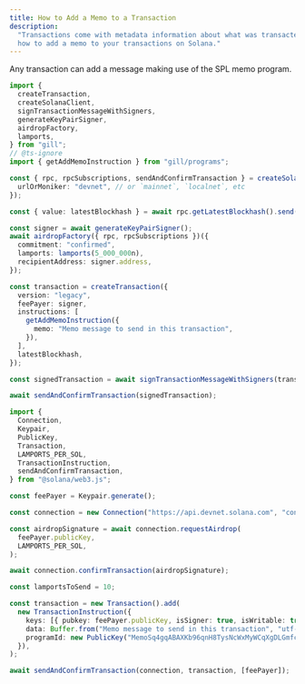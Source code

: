 ```yaml
---
title: How to Add a Memo to a Transaction
description:
  "Transactions come with metadata information about what was transacted. Learn
  how to add a memo to your transactions on Solana."
---
```


Any transaction can add a message making use of the SPL memo program.

<CodeTabs storage="cookbook" flags="r"> 

```typescript !! title="gill"
import {
  createTransaction,
  createSolanaClient,
  signTransactionMessageWithSigners,
  generateKeyPairSigner,
  airdropFactory,
  lamports,
} from "gill";
// @ts-ignore
import { getAddMemoInstruction } from "gill/programs";

const { rpc, rpcSubscriptions, sendAndConfirmTransaction } = createSolanaClient({
  urlOrMoniker: "devnet", // or `mainnet`, `localnet`, etc
});

const { value: latestBlockhash } = await rpc.getLatestBlockhash().send();

const signer = await generateKeyPairSigner();
await airdropFactory({ rpc, rpcSubscriptions })({
  commitment: "confirmed",
  lamports: lamports(5_000_000n),
  recipientAddress: signer.address,
});

const transaction = createTransaction({
  version: "legacy",
  feePayer: signer,
  instructions: [
    getAddMemoInstruction({
      memo: "Memo message to send in this transaction",
    }),
  ],
  latestBlockhash,
});

const signedTransaction = await signTransactionMessageWithSigners(transaction);

await sendAndConfirmTransaction(signedTransaction);
```

```typescript !! title="web3.js"
import {
  Connection,
  Keypair,
  PublicKey,
  Transaction,
  LAMPORTS_PER_SOL,
  TransactionInstruction,
  sendAndConfirmTransaction,
} from "@solana/web3.js";

const feePayer = Keypair.generate();

const connection = new Connection("https://api.devnet.solana.com", "confirmed");

const airdropSignature = await connection.requestAirdrop(
  feePayer.publicKey,
  LAMPORTS_PER_SOL,
);

await connection.confirmTransaction(airdropSignature);

const lamportsToSend = 10;

const transaction = new Transaction().add(
  new TransactionInstruction({
    keys: [{ pubkey: feePayer.publicKey, isSigner: true, isWritable: true }],
    data: Buffer.from("Memo message to send in this transaction", "utf-8"),
    programId: new PublicKey("MemoSq4gqABAXKb96qnH8TysNcWxMyWCqXgDLGmfcHr"),
  }),
);

await sendAndConfirmTransaction(connection, transaction, [feePayer]);
```

</CodeTabs>
